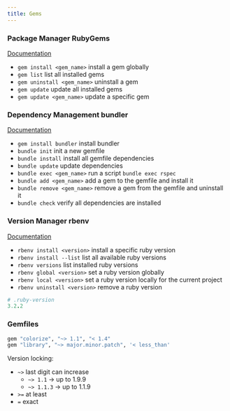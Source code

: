 ```yaml
---
title: Gems
---
```


### Package Manager **RubyGems**

[Documentation](https://guides.rubygems.org/)

- `gem install <gem_name>` install a gem globally
- `gem list` list all installed gems
- `gem uninstall <gem_name>` uninstall a gem
- `gem update` update all installed gems
- `gem update <gem_name>` update a specific gem

### Dependency Management **bundler**

[Documentation](https://bundler.io/)

- `gem install bundler` install bundler
- `bundle init` init a new gemfile
- `bundle install` install all gemfile dependencies
- `bundle update` update dependencies
- `bundle exec <gem_name>` run a script `bundle exec rspec`
- `bundle add <gem_name>` add a gem to the gemfile and install it
- `bundle remove <gem_name>` remove a gem from the gemfile and uninstall it
- `bundle check` verify all dependencies are installed

### Version Manager **rbenv**

[Documentation](https://github.com/rbenv/rbenv)

- `rbenv install <version>` install a specific ruby version
- `rbenv install --list` list all available ruby versions
- `rbenv versions` list installed ruby versions
- `rbenv global <version>` set a ruby version globally
- `rbenv local <version>` set a ruby version locally for the current project
- `rbenv uninstall <version>` remove a ruby version

```ruby
# .ruby-version
3.2.2
```

### Gemfiles

```ruby
gem "colorize", "~> 1.1", "< 1.4"
gem "library", "~> major.minor.patch", '< less_than'
```

Version locking:

- `~>` last digit can increase
  - `~> 1.1` → up to 1.9.9
  - `~> 1.1.3` → up to 1.1.9
- `>=` at least
- `=` exact
